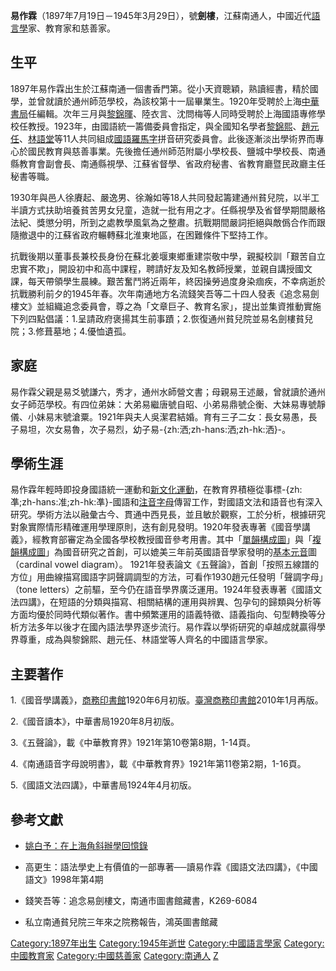 {{Infobox Writer
|image       = Yi_TsoLin.png
|imagesize   = 200px
|caption     = 
|birth_date  = {{birth date|1897|7|19}}
|birth_place = {{QING|江蘇省}}[[通州直隸州|通州直隸州]]
|death_date  = {{death date and age|1945|3|29|1897|7|19}}
|death_place = {{CHN-1928}}[[江蘇省_(中華民國)|江蘇省]][[如皋縣|如皋縣]]
|occupation  = 語言學家、教育家、慈善家
|influences  = 
|influenced  = 
|spouse      = 吳潔君（1904年－2000年）
|children    = 易愚、易坦、易魯、易烈、易-{ zh-cn: 洒; zh-tw: 洒; zh-hk: 洒}-
}}
'''易作霖'''（1897年7月19日－1945年3月29日），號'''劍樓'''，江蘇南通人，中國近代[[語言學|語言學]]家、教育家和慈善家。

==生平==
1897年易作霖出生於江蘇南通一個書香門第。從小天資聰穎，熟讀經書，精於國學，並曾就讀於通州師范學校，為該校第十一屆畢業生。1920年受聘於上海[[中華書局|中華書局]]任編輯。次年三月與[[黎錦暉|黎錦暉]]、陸衣言、沈問梅等人同時受聘於上海國語專修學校任教授。1923年，由國語統一籌備委員會指定，與全國知名學者[[黎錦熙|黎錦熙]]、[[趙元任|趙元任]]、[[林語堂|林語堂]]等11人共同組成[[國語羅馬字|國語羅馬字]]拼音研究委員會。此後逐漸淡出學術界而專心於國民教育與慈善事業。先後擔任通州師范附屬小學校長、鹽城中學校長、南通縣教育會副會長、南通縣視學、江蘇省督學、省政府秘書、省教育廳暨民政廳主任秘書等職。

1930年與邑人徐賡起、嚴逸男、徐瀚如等18人共同發起籌建通州貧兒院，以半工半讀方式扶助培養貧苦男女兒童，造就一批有用之才。任縣視學及省督學期間嚴格法紀、獎懲分明，所到之處教學風氣為之整肅。抗戰期間嚴詞拒絕與敵僞合作而跟隨撤退中的江蘇省政府輾轉蘇北淮東地區，在困難條件下堅持工作。

抗戰後期以董事長兼校長身份在蘇北姜堰東鄉重建崇敬中學，親擬校訓「艱苦自立忠實不欺」，開設初中和高中課程，聘請好友及知名教師授業，並親自講授國文課，每天帶領學生晨練。艱苦奮鬥將近兩年，終因操勞過度身染痼疾，不幸病逝於抗戰勝利前夕的1945年春。次年南通地方名流錢笑吾等二十四人發表《追念易劍樓文》並組織追念委員會，尊之為「文章巨子、教育名家」，提出並集資推動實施下列四點倡議：1.呈請政府褒揚其生前事蹟；2.恢復通州貧兒院並易名劍樓貧兒院；3.修葺墓地；4.優恤遺孤。

==家庭==
易作霖父親是易爻號謙六，秀才，通州水師營文書；母親易王述嚴，曾就讀於通州女子師范學校。有四位弟妹：大弟易繼唐號自昭、小弟易鼎號企衡、大妹易專號靜儀、小妹易末號滄粟。1921年與夫人吳潔君結婚。育有三子二女：長女易愚，長子易坦，次女易魯，次子易烈，幼子易-{zh:洒;zh-hans:洒;zh-hk:洒}-。

==學術生涯==
易作霖年輕時即投身國語統一運動和[[新文化運動|新文化運動]]，在教育界積極從事標-{zh:凖;zh-hans:准;zh-hk:凖}-國語和[[注音字母|注音字母]]傳習工作，對國語文法和語音也有深入研究。學術方法以融彙古今、貫通中西見長，並且敏於觀察，工於分析，根據研究對象實際情形精確運用學理原則，迭有創見發明。1920年發表專著《國音學講義》，經教育部審定為全國各學校教授國音參考用書。其中「[[單韻構成圖|單韻構成圖]]」與「[[複韻構成圖|複韻構成圖]]」為國音研究之首創，可以媲美三年前英國語音學家{{le|丹尼爾·瓊斯 (語音學家)|Daniel Jones (phonetician)|丹尼爾·瓊斯}}發明的[[定位元音|基本元音]]圖（cardinal vowel diagram）。 1921年發表論文《五聲論》，首創「按照五線譜的方位」用曲線描寫國語字詞聲調調型的方法，可看作1930趙元任發明「聲調字母」（tone letters）之前驅，至今仍在語音學界廣泛運用。1924年發表專著《國語文法四講》，在短語的分類與描寫、相關結構的運用與辨異、包孕句的歸類與分析等方面均優於同時代類似著作。書中頻繁運用的語義特徵、語義指向、句型轉換等分析方法多年以後才在國內語法學界逐步流行。易作霖以學術研究的卓越成就贏得學界尊重，成為與黎錦熙、趙元任、林語堂等人齊名的中國語言學家。

==主要著作==
1.《國音學講義》，[[商務印書館|商務印書館]]1920年6月初版。[[臺灣商務印書館|臺灣商務印書館]]2010年1月再版。

2.《國音讀本》，中華書局1920年8月初版。

3.《五聲論》，載《中華教育界》1921年第10卷第8期，1-14頁。

4.《南通語音字母說明書》，載《中華教育界》1921年第11卷第2期，1-16頁。

5.《國語文法四講》，中華書局1924年4月初版。

==參考文獻==
*[http://www.ntzx.cn/xsg/PP5_2_MAIN.htm 姚白予：在上海角斜辦學回憶錄]{{dead link|date=2018年1月 |bot=InternetArchiveBot |fix-attempted=yes }}

*高更生：語法學史上有價值的一部專著──讀易作霖《國語文法四講》，《中國語文》1998年第4期

*錢笑吾等：追念易劍樓文，南通市圖書館藏書，K269-6084

*私立南通貧兒院三年來之院務報告，鴻英圖書館藏

{{DEFAULTSORT:Y}}
[[Category:1897年出生|Category:1897年出生]]
[[Category:1945年逝世|Category:1945年逝世]]
[[Category:中國語言學家|Category:中國語言學家]]
[[Category:中國教育家|Category:中國教育家]]
[[Category:中國慈善家|Category:中國慈善家]]
[[Category:南通人|Category:南通人]]
[[Category:易姓|Z]]